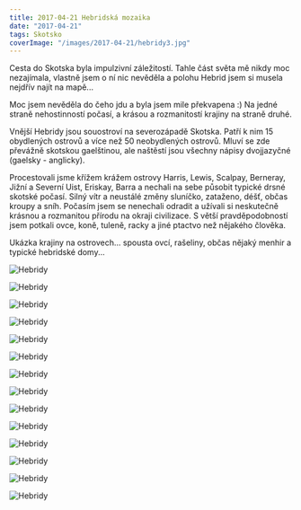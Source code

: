 ```yaml
---
title: 2017-04-21 Hebridská mozaika
date: "2017-04-21"
tags: Skotsko
coverImage: "/images/2017-04-21/hebridy3.jpg"
---
```


Cesta do Skotska byla impulzivní záležitostí. Tahle část světa mě nikdy moc nezajímala, vlastně jsem o ní nic nevěděla a polohu Hebrid jsem si musela nejdřív najít na mapě...

Moc jsem nevěděla do čeho jdu a byla jsem mile překvapena :) Na jedné straně nehostinností počasí, a krásou a rozmanitostí krajiny na straně druhé.

Vnější Hebridy jsou souostroví na severozápadě Skotska. Patří k nim 15 obydlených ostrovů a více než 50 neobydlených ostrovů. Mluví se zde převážně skotskou gaelštinou, ale naštěstí jsou všechny nápisy dvojjazyčné (gaelsky - anglicky).

Procestovali jsme křížem krážem ostrovy Harris, Lewis, Scalpay, Berneray, Jižní a Severní Uist, Eriskay, Barra a nechali na sebe působit typické drsné skotské počasí. Silný vítr a neustálé změny sluníčko, zataženo, déšť, občas kroupy a sníh. Počasím jsem se nenechali odradit a užívali si neskutečně krásnou a rozmanitou přírodu na okraji civilizace. S větší pravděpodobností jsem potkali ovce, koně, tuleně, racky a jiné ptactvo než nějakého člověka.

Ukázka krajiny na ostrovech... spousta ovcí, rašeliny, občas nějaký menhir a typické hebridské domy...

<Image
  src="/images/2017-04-21/hebridy1.jpg"
  alt="Hebridy"
  width={1280}
  height={750}
  priority
  className="next-image"
/>

<Image
  src="/images/2017-04-21/hebridy2.jpg"
  alt="Hebridy"
  width={1280}
  height={750}
  priority
  className="next-image"
/>

<Image
  src="/images/2017-04-21/hebridy3.jpg"
  alt="Hebridy"
  width={1280}
  height={750}
  priority
  className="next-image"
/>

<Image
  src="/images/2017-04-21/hebridy4.jpg"
  alt="Hebridy"
  width={1280}
  height={750}
  priority
  className="next-image"
/>

<Image
  src="/images/2017-04-21/hebridy5.jpg"
  alt="Hebridy"
  width={1280}
  height={750}
  priority
  className="next-image"
/>

<Image
  src="/images/2017-04-21/hebridy6.jpg"
  alt="Hebridy"
  width={1280}
  height={750}
  priority
  className="next-image"
/>

<Image
  src="/images/2017-04-21/hebridy7.jpg"
  alt="Hebridy"
  width={1280}
  height={750}
  priority
  className="next-image"
/>

<Image
  src="/images/2017-04-21/hebridy8.jpg"
  alt="Hebridy"
  width={1280}
  height={750}
  priority
  className="next-image"
/>

<Image
  src="/images/2017-04-21/hebridy9.jpg"
  alt="Hebridy"
  width={1280}
  height={750}
  priority
  className="next-image"
/>

<Image
  src="/images/2017-04-21/hebridy10.jpg"
  alt="Hebridy"
  width={1280}
  height={750}
  priority
  className="next-image"
/>

<Image
  src="/images/2017-04-21/hebridy11.jpg"
  alt="Hebridy"
  width={1280}
  height={750}
  priority
  className="next-image"
/>

<Image
  src="/images/2017-04-21/hebridy12.jpg"
  alt="Hebridy"
  width={1280}
  height={750}
  priority
  className="next-image"
/>

<Image
  src="/images/2017-04-21/hebridy13.jpg"
  alt="Hebridy"
  width={1280}
  height={750}
  priority
  className="next-image"
/>

<Image
  src="/images/2017-04-21/hebridy14.jpg"
  alt="Hebridy"
  width={1280}
  height={750}
  priority
  className="next-image"
/>
